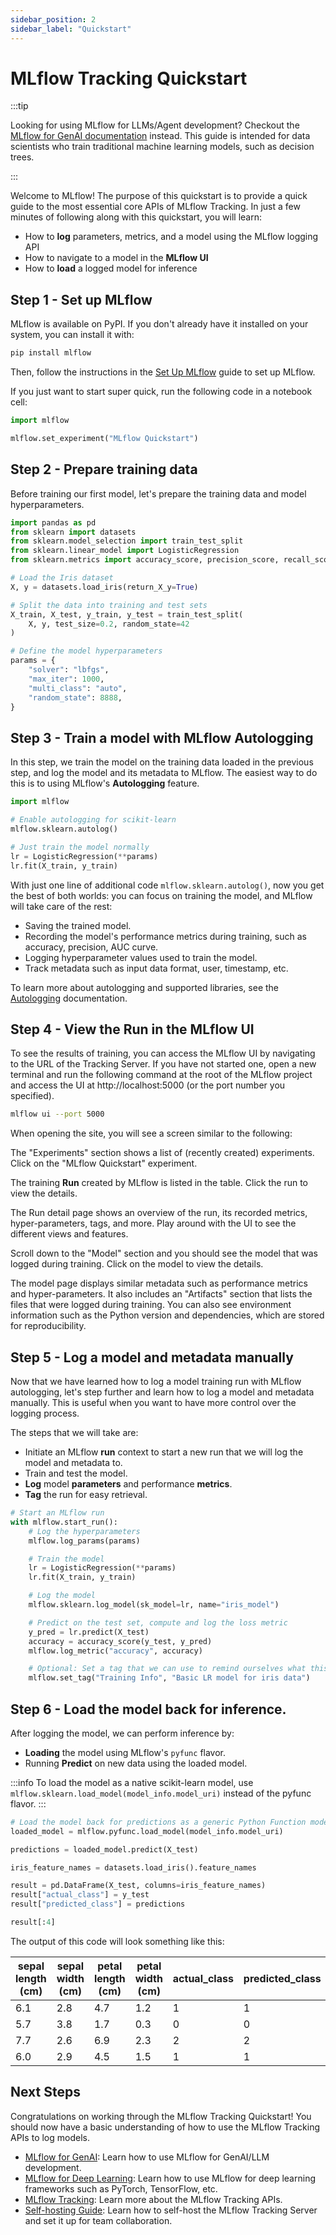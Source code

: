 ```yaml
---
sidebar_position: 2
sidebar_label: "Quickstart"
---
```



# MLflow Tracking Quickstart

:::tip

Looking for using MLflow for LLMs/Agent development? Checkout the <ins>[MLflow for GenAI](/genai) documentation</ins> instead. This guide is intended for data scientists who train traditional machine learning models, such as decision trees.

:::

Welcome to MLflow! The purpose of this quickstart is to provide a quick guide to the most essential core APIs of MLflow Tracking. In just a few minutes of following along with this quickstart, you will learn:

- How to **log** parameters, metrics, and a model using the MLflow logging API
- How to navigate to a model in the **MLflow UI**
- How to **load** a logged model for inference

## Step 1 - Set up MLflow

MLflow is available on PyPI. If you don't already have it installed on your system, you can install it with:

```bash
pip install mlflow
```

Then, follow the instructions in the [Set Up MLflow](/ml/getting-started/running-notebooks) guide to set up MLflow.

If you just want to start super quick, run the following code in a notebook cell:

```python
import mlflow

mlflow.set_experiment("MLflow Quickstart")
```

## Step 2 - Prepare training data

Before training our first model, let's prepare the training data and model hyperparameters.

```python
import pandas as pd
from sklearn import datasets
from sklearn.model_selection import train_test_split
from sklearn.linear_model import LogisticRegression
from sklearn.metrics import accuracy_score, precision_score, recall_score, f1_score

# Load the Iris dataset
X, y = datasets.load_iris(return_X_y=True)

# Split the data into training and test sets
X_train, X_test, y_train, y_test = train_test_split(
    X, y, test_size=0.2, random_state=42
)

# Define the model hyperparameters
params = {
    "solver": "lbfgs",
    "max_iter": 1000,
    "multi_class": "auto",
    "random_state": 8888,
}
```

## Step 3 - Train a model with MLflow Autologging

In this step, we train the model on the training data loaded in the previous step, and log the model and its metadata to MLflow. The easiest way to do this is to using MLflow's **Autologging** feature.

```python
import mlflow

# Enable autologging for scikit-learn
mlflow.sklearn.autolog()

# Just train the model normally
lr = LogisticRegression(**params)
lr.fit(X_train, y_train)
```

With just one line of additional code `mlflow.sklearn.autolog()`, now you get the best of both worlds: you can focus on training the model, and MLflow will take care of the rest:

- Saving the trained model.
- Recording the model's performance metrics during training, such as accuracy, precision, AUC curve.
- Logging hyperparameter values used to train the model.
- Track metadata such as input data format, user, timestamp, etc.

To learn more about autologging and supported libraries, see the [Autologging](/ml/tracking/autolog/) documentation.

## Step 4 - View the Run in the MLflow UI

To see the results of training, you can access the MLflow UI by navigating to the URL of the Tracking Server. If you have not started one, open a new terminal and run the following command at the root of the MLflow project and access the UI at http://localhost:5000 (or the port number you specified).

```bash
mlflow ui --port 5000
```

When opening the site, you will see a screen similar to the following:

<ImageBox src="/images/tutorials/introductory/quickstart-tracking/quickstart-ui-home.png" alt="MLflow UI Home page" />

The "Experiments" section shows a list of (recently created) experiments. Click on the "MLflow Quickstart" experiment.

<ImageBox src="/images/tutorials/introductory/quickstart-tracking/quickstart-ui-run-list.png" alt="MLflow UI Run list page" />

The training **Run** created by MLflow is listed in the table. Click the run to view the details.

<ImageBox src="/images/tutorials/introductory/quickstart-tracking/quickstart-our-run.png" alt="MLflow UI Run detail page" />

The Run detail page shows an overview of the run, its recorded metrics, hyper-parameters, tags, and more. Play around with the UI to see the different views and features.

Scroll down to the "Model" section and you should see the model that was logged during training. Click on the model to view the details.

<ImageBox src="/images/tutorials/introductory/quickstart-tracking/quickstart-ui-logged-models.png" alt="MLflow UI Model detail page" />

The model page displays similar metadata such as performance metrics and hyper-parameters. It also includes an "Artifacts" section that lists the files that were logged during training. You can also see environment information such as the Python version and dependencies, which are stored for reproducibility.

<ImageBox src="/images/tutorials/introductory/quickstart-tracking/quickstart-our-model.png" alt="MLflow UI Model detail page" />

## Step 5 - Log a model and metadata manually

Now that we have learned how to log a model training run with MLflow autologging, let's step further and learn how to log a model and metadata manually. This is useful when you want to have more control over the logging process.

The steps that we will take are:

- Initiate an MLflow **run** context to start a new run that we will log the model and metadata to.
- Train and test the model.
- **Log** model **parameters** and performance **metrics**.
- **Tag** the run for easy retrieval.

```python
# Start an MLflow run
with mlflow.start_run():
    # Log the hyperparameters
    mlflow.log_params(params)

    # Train the model
    lr = LogisticRegression(**params)
    lr.fit(X_train, y_train)

    # Log the model
    mlflow.sklearn.log_model(sk_model=lr, name="iris_model")

    # Predict on the test set, compute and log the loss metric
    y_pred = lr.predict(X_test)
    accuracy = accuracy_score(y_test, y_pred)
    mlflow.log_metric("accuracy", accuracy)

    # Optional: Set a tag that we can use to remind ourselves what this run was for
    mlflow.set_tag("Training Info", "Basic LR model for iris data")
```

## Step 6 - Load the model back for inference.

After logging the model, we can perform inference by:

- **Loading** the model using MLflow's `pyfunc` flavor.
- Running **Predict** on new data using the loaded model.

:::info
To load the model as a native scikit-learn model, use `mlflow.sklearn.load_model(model_info.model_uri)` instead of the pyfunc flavor.
:::

```python
# Load the model back for predictions as a generic Python Function model
loaded_model = mlflow.pyfunc.load_model(model_info.model_uri)

predictions = loaded_model.predict(X_test)

iris_feature_names = datasets.load_iris().feature_names

result = pd.DataFrame(X_test, columns=iris_feature_names)
result["actual_class"] = y_test
result["predicted_class"] = predictions

result[:4]
```

The output of this code will look something like this:

<table>
  <thead>
    <tr>
      <th>sepal length (cm)</th>
      <th>sepal width (cm)</th>
      <th>petal length (cm)</th>
      <th>petal width (cm)</th>
      <th>actual_class</th>
      <th>predicted_class</th>
    </tr>
  </thead>
  <tbody>
    <tr>
      <td>6.1</td>
      <td>2.8</td>
      <td>4.7</td>
      <td>1.2</td>
      <td>1</td>
      <td>1</td>
    </tr>
    <tr>
      <td>5.7</td>
      <td>3.8</td>
      <td>1.7</td>
      <td>0.3</td>
      <td>0</td>
      <td>0</td>
    </tr>
    <tr>
      <td>7.7</td>
      <td>2.6</td>
      <td>6.9</td>
      <td>2.3</td>
      <td>2</td>
      <td>2</td>
    </tr>
    <tr>
      <td>6.0</td>
      <td>2.9</td>
      <td>4.5</td>
      <td>1.5</td>
      <td>1</td>
      <td>1</td>
    </tr>
  </tbody>
</table>

## Next Steps

Congratulations on working through the MLflow Tracking Quickstart! You should now have a basic understanding of how to use the MLflow Tracking APIs to log models.

- [MLflow for GenAI](/genai): Learn how to use MLflow for GenAI/LLM development.
- [MLflow for Deep Learning](/ml/deep-learning): Learn how to use MLflow for deep learning frameworks such as PyTorch, TensorFlow, etc.
- [MLflow Tracking](/ml/tracking/): Learn more about the MLflow Tracking APIs.
- [Self-hosting Guide](/self-hosting): Learn how to self-host the MLflow Tracking Server and set it up for team collaboration.
